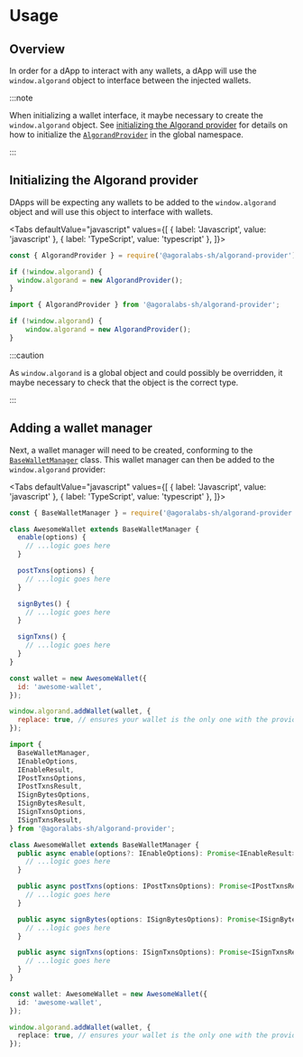 
# Usage

<TOCInline
  maxHeadingLevel={4}
  toc={toc}
/>

## Overview

In order for a dApp to interact with any wallets, a dApp will use the `window.algorand` object to interface between the injected wallets.

:::note

When initializing a wallet interface, it maybe necessary to create the `window.algorand` object. See [initializing the Algorand provider](#initializing-the-algorand-provider) for details on how to initialize the [`AlgorandProvider`](../../api-reference/algorand-provider) in the global namespace.

:::

## Initializing the Algorand provider

DApps will be expecting any wallets to be added to the `window.algorand` object and will use this object to interface with wallets.

<Tabs
  defaultValue="javascript"
  values={[
    { label: 'Javascript', value: 'javascript' },
    { label: 'TypeScript', value: 'typescript' },
  ]}>
  <TabItem value="javascript">

```js
const { AlgorandProvider } = require('@agoralabs-sh/algorand-provider');

if (!window.algorand) {
  window.algorand = new AlgorandProvider();
}
```

  </TabItem>
  <TabItem value="typescript">

```typescript
import { AlgorandProvider } from '@agoralabs-sh/algorand-provider';

if (!window.algorand) {
    window.algorand = new AlgorandProvider();
}
```

  </TabItem>
</Tabs>

:::caution

As `window.algorand` is a global object and could possibly be overridden, it maybe necessary to check that the object is the correct type.

:::

## Adding a wallet manager

Next, a wallet manager will need to be created, conforming to the [`BaseWalletManager`](../../api-reference/base-wallet-manager) class. This wallet manager can then be added to the `window.algorand` provider:

<Tabs
  defaultValue="javascript"
  values={[
    { label: 'Javascript', value: 'javascript' },
    { label: 'TypeScript', value: 'typescript' },
  ]}>
  <TabItem value="javascript">

```js
const { BaseWalletManager } = require('@agoralabs-sh/algorand-provider');

class AwesomeWallet extends BaseWalletManager {
  enable(options) {
    // ...logic goes here
  }

  postTxns(options) {
    // ...logic goes here
  }

  signBytes() {
    // ...logic goes here
  }

  signTxns() {
    // ...logic goes here
  }
}

const wallet = new AwesomeWallet({
  id: 'awesome-wallet',
});

window.algorand.addWallet(wallet, {
  replace: true, // ensures your wallet is the only one with the provided id
});
```

  </TabItem>
  <TabItem value="typescript">

```typescript
import {
  BaseWalletManager,
  IEnableOptions,
  IEnableResult,
  IPostTxnsOptions,
  IPostTxnsResult,
  ISignBytesOptions,
  ISignBytesResult,
  ISignTxnsOptions,
  ISignTxnsResult,
} from '@agoralabs-sh/algorand-provider';

class AwesomeWallet extends BaseWalletManager {
  public async enable(options?: IEnableOptions): Promise<IEnableResult> {
    // ...logic goes here
  }

  public async postTxns(options: IPostTxnsOptions): Promise<IPostTxnsResult> {
    // ...logic goes here
  }

  public async signBytes(options: ISignBytesOptions): Promise<ISignBytesResult> {
    // ...logic goes here
  }

  public async signTxns(options: ISignTxnsOptions): Promise<ISignTxnsResult> {
    // ...logic goes here
  }
}

const wallet: AwesomeWallet = new AwesomeWallet({
  id: 'awesome-wallet',
});

window.algorand.addWallet(wallet, {
  replace: true, // ensures your wallet is the only one with the provided id
});
```

  </TabItem>
</Tabs>
